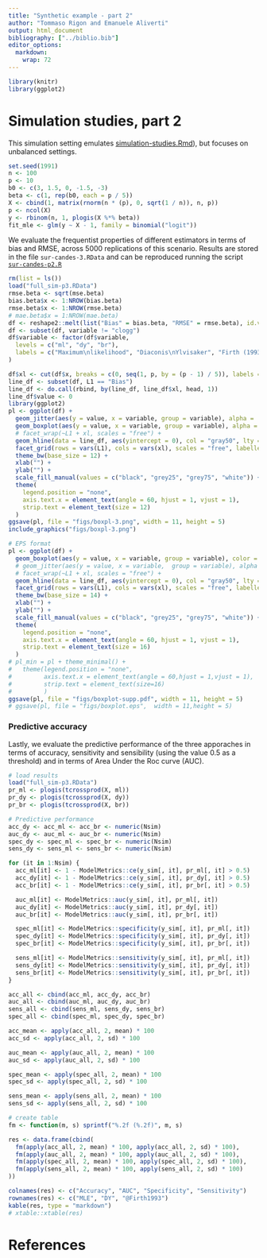 ```yaml
---
title: "Synthetic example - part 2"
author: "Tommaso Rigon and Emanuele Aliverti"
output: html_document
bibliography: ["../biblio.bib"]
editor_options: 
  markdown: 
    wrap: 72
---
```


```r
library(knitr)
library(ggplot2)
```

# Simulation studies, part 2

This simulation setting emulates
[simulation-studies.Rmd](https://github.com/tommasorigon/logistic-bias-reduction/blob/main/HIGH-DIMENSIONAL-SYNTHETIC/simulation-studies.Rmd)),
but focuses on unbalanced settings.

```r
set.seed(1991)
n <- 100
p <- 10
b0 <- c(3, 1.5, 0, -1.5, -3)
beta <- c(1, rep(b0, each = p / 5))
X <- cbind(1, matrix(rnorm(n * (p), 0, sqrt(1 / n)), n, p))
p <- ncol(X)
y <- rbinom(n, 1, plogis(X %*% beta))
fit_mle <- glm(y ~ X - 1, family = binomial("logit"))
```

We evaluate the frequentist properties of different estimators in terms
of bias and RMSE, across 5000 replications of this scenario. Results are
stored in the file `sur-candes-3.RData` and can be reproduced running
the script
[`sur-candes-p2.R`](https://github.com/tommasorigon/logistic-bias-reduction/blob/main/HIGH-DIMENSIONAL-SYNTHETIC/sur-candes-p2.R)

```r
rm(list = ls())
load("full_sim-p3.RData")
rmse.beta <- sqrt(mse.beta)
bias.beta$x <- 1:NROW(bias.beta)
rmse.beta$x <- 1:NROW(rmse.beta)
# mae.beta$x = 1:NROW(mae.beta)
df <- reshape2::melt(list("Bias" = bias.beta, "RMSE" = rmse.beta), id.var = "x")
df <- subset(df, variable != "clogg")
df$variable <- factor(df$variable,
  levels = c("ml", "dy", "br"),
  labels = c("Maximum\nlikelihood", "Diaconis\nYlvisaker", "Firth (1993)"), ord = T
)

df$xl <- cut(df$x, breaks = c(0, seq(1, p, by = (p - 1) / 5)), labels = c("Intercept", paste0("beta==", c("3", "3/2", "0", "-3/2", "-3"))))
line_df <- subset(df, L1 == "Bias")
line_df <- do.call(rbind, by(line_df, line_df$xl, head, 1))
line_df$value <- 0
library(ggplot2)
pl <- ggplot(df) +
  geom_jitter(aes(y = value, x = variable, group = variable), alpha = .5) +
  geom_boxplot(aes(y = value, x = variable, group = variable), alpha = .8, color = "gray50") +
  # facet_wrap(~L1 + xl, scales = "free") +
  geom_hline(data = line_df, aes(yintercept = 0), col = "gray50", lty = 3) +
  facet_grid(rows = vars(L1), cols = vars(xl), scales = "free", labeller = label_parsed) +
  theme_bw(base_size = 12) +
  xlab("") +
  ylab("") +
  scale_fill_manual(values = c("black", "grey25", "grey75", "white")) +
  theme(
    legend.position = "none",
    axis.text.x = element_text(angle = 60, hjust = 1, vjust = 1),
    strip.text = element_text(size = 12)
  )
ggsave(pl, file = "figs/boxpl-3.png", width = 11, height = 5)
include_graphics("figs/boxpl-3.png")
```

```r
# EPS format
pl <- ggplot(df) +
  geom_boxplot(aes(y = value, x = variable, group = variable), color = "gray50") +
  # geom_jitter(aes(y = value, x = variable,  group = variable), alpha = .2, color = "gray") +
  # facet_wrap(~L1 + xl, scales = "free") +
  geom_hline(data = line_df, aes(yintercept = 0), col = "gray50", lty = 3) +
  facet_grid(rows = vars(L1), cols = vars(xl), scales = "free", labeller = label_parsed) +
  theme_bw(base_size = 14) +
  xlab("") +
  ylab("") +
  scale_fill_manual(values = c("black", "grey25", "grey75", "white")) +
  theme(
    legend.position = "none",
    axis.text.x = element_text(angle = 60, hjust = 1, vjust = 1),
    strip.text = element_text(size = 16)
  )
# pl_min = pl + theme_minimal() +
#   theme(legend.position = "none",
#         axis.text.x = element_text(angle = 60,hjust = 1,vjust = 1),
#         strip.text = element_text(size=16)
#         )
ggsave(pl, file = "figs/boxplot-supp.pdf", width = 11, height = 5)
# ggsave(pl, file = "figs/boxplot.eps",  width = 11,height = 5)
```

### Predictive accuracy

Lastly, we evaluate the predictive performance of the three apporaches
in terms of accuracy, sensitivity and sensibility (using the value $0.5$
as a threshold) and in terms of Area Under the Roc curve (AUC).

```r
# load results
load("full_sim-p3.RData")
pr_ml <- plogis(tcrossprod(X, ml))
pr_dy <- plogis(tcrossprod(X, dy))
pr_br <- plogis(tcrossprod(X, br))

# Predictive performance
acc_dy <- acc_ml <- acc_br <- numeric(Nsim)
auc_dy <- auc_ml <- auc_br <- numeric(Nsim)
spec_dy <- spec_ml <- spec_br <- numeric(Nsim)
sens_dy <- sens_ml <- sens_br <- numeric(Nsim)

for (it in 1:Nsim) {
  acc_ml[it] <- 1 - ModelMetrics::ce(y_sim[, it], pr_ml[, it] > 0.5)
  acc_dy[it] <- 1 - ModelMetrics::ce(y_sim[, it], pr_dy[, it] > 0.5)
  acc_br[it] <- 1 - ModelMetrics::ce(y_sim[, it], pr_br[, it] > 0.5)

  auc_ml[it] <- ModelMetrics::auc(y_sim[, it], pr_ml[, it])
  auc_dy[it] <- ModelMetrics::auc(y_sim[, it], pr_dy[, it])
  auc_br[it] <- ModelMetrics::auc(y_sim[, it], pr_br[, it])

  spec_ml[it] <- ModelMetrics::specificity(y_sim[, it], pr_ml[, it])
  spec_dy[it] <- ModelMetrics::specificity(y_sim[, it], pr_dy[, it])
  spec_br[it] <- ModelMetrics::specificity(y_sim[, it], pr_br[, it])

  sens_ml[it] <- ModelMetrics::sensitivity(y_sim[, it], pr_ml[, it])
  sens_dy[it] <- ModelMetrics::sensitivity(y_sim[, it], pr_dy[, it])
  sens_br[it] <- ModelMetrics::sensitivity(y_sim[, it], pr_br[, it])
}

acc_all <- cbind(acc_ml, acc_dy, acc_br)
auc_all <- cbind(auc_ml, auc_dy, auc_br)
sens_all <- cbind(sens_ml, sens_dy, sens_br)
spec_all <- cbind(spec_ml, spec_dy, spec_br)

acc_mean <- apply(acc_all, 2, mean) * 100
acc_sd <- apply(acc_all, 2, sd) * 100

auc_mean <- apply(auc_all, 2, mean) * 100
auc_sd <- apply(auc_all, 2, sd) * 100

spec_mean <- apply(spec_all, 2, mean) * 100
spec_sd <- apply(spec_all, 2, sd) * 100

sens_mean <- apply(sens_all, 2, mean) * 100
sens_sd <- apply(sens_all, 2, sd) * 100

# create table
fm <- function(m, s) sprintf("%.2f (%.2f)", m, s)

res <- data.frame(cbind(
  fm(apply(acc_all, 2, mean) * 100, apply(acc_all, 2, sd) * 100),
  fm(apply(auc_all, 2, mean) * 100, apply(auc_all, 2, sd) * 100),
  fm(apply(spec_all, 2, mean) * 100, apply(spec_all, 2, sd) * 100),
  fm(apply(sens_all, 2, mean) * 100, apply(sens_all, 2, sd) * 100)
))

colnames(res) <- c("Accuracy", "AUC", "Specificity", "Sensitivity")
rownames(res) <- c("MLE", "DY", "@Firth1993")
kable(res, type = "markdown")
# xtable::xtable(res)
```

# References
